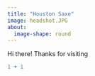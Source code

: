 ```yaml
---
title: "Houston Saxe"
image: headshot.JPG
about: 
  image-shape: round
---
```


Hi there! Thanks for visiting

```r
1 + 1
```
